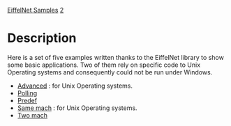 [[Property:title|EiffelNet Samples]]
[[Property:weight|2]]
=Description=

Here is a set of five examples written thanks to the EiffelNet library to show some basic applications. Two of them rely on specific code to Unix Operating systems and consequently could not be run under Windows.
*  [[Advanced|Advanced]] : for Unix Operating systems. 
*  [[Polling|Polling]]  
*  [[Predef|Predef]]  
*  [[Same Machine|Same mach]] : for Unix Operating systems. 
*  [[Two Machines|Two mach]]  




